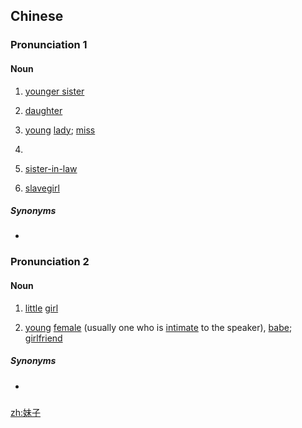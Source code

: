 ==Chinese==
{{zh-forms}}

===Pronunciation 1===
{{zh-pron
|m=mèizi
|m-s=mei4zi3
|c=mui6 zi2
|g=mi5 zi
|h=pfs=moi-chṳ́
|w=3me tsr
|x=mei5 zr/mai5 zr
|cat=n
}}

====Noun====
{{zh-noun}}

# {{lb|zh|dialectal|_|Mandarin|dialectal|_|Cantonese|Gan|Jin|Min Bei|Wu|Xiang}} [[younger sister]]
# {{lb|zh|Hakka|Xiang}} [[daughter]]
# {{lb|zh|dialectal|_|Mandarin|Gan|Hakka|Xiang}} [[young]] [[lady]]; [[miss]]
# {{lb|zh|Xinzhou|_|Jin|endearing}} {{non-gloss definition|A term of address used by a young husband to his wife.}}
# {{lb|zh|Lower Yangtze Mandarin|including|_|Hong'an}} [[sister-in-law]] {{gloss|wife's sister}}
# {{lb|zh|Dabu|_|Hakka|dated}} [[slavegirl]]

=====Synonyms=====
* {{sense|daughter}}
{{zh-dial|女兒}}

===Pronunciation 2===
{{zh-pron
|m=mèizi
|c=mui6 zi2
|x=mei4 zr
|cat=n
}}

====Noun====
{{zh-noun}}

# {{lb|zh|Xiang|affectionate}} [[little]] [[girl]]
# {{lb|zh|neologism|colloquial}} [[young]] [[female]] (usually one who is [[intimate]] to the speaker), [[babe]]; [[girlfriend]]

=====Synonyms=====
* {{sense|young female}} {{zh-l|妹紙}} {{qualifier|jocular variant}}

[[zh:妹子]]